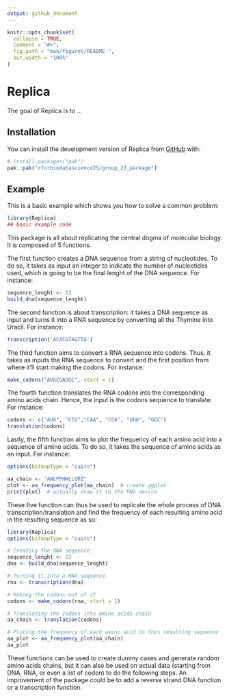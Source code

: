 ```yaml
---
output: github_document
---
```


<!-- README.md is generated from README.Rmd. Please edit that file -->

```r
knitr::opts_chunk$set(
  collapse = TRUE,
  comment = "#>",
  fig.path = "man/figures/README-",
  out.width = "100%"
)
```

# Replica

<!-- badges: start -->
<!-- badges: end -->

The goal of Replica is to ...

## Installation

You can install the development version of Replica from [GitHub](https://github.com/) with:

``` r
# install.packages("pak")
pak::pak("rforbiodatascience25/group_23_package")
```

## Example

This is a basic example which shows you how to solve a common problem:

```r
library(Replica)
## basic example code
```

This package is all about replicating the central dogma of molecular biology. It is composed of 5 functions.

The first function creates a DNA sequence from a string of nucleotides. To do so, it takes as input an integer to indicate the number of nucleotides used, which is going to be the final lenght of the DNA sequence. For instance:
```r
sequence_lenght <- 12
build_dna(sequence_lenght)
```

The second function is about transcription: it takes a DNA sequence as input and turns it into a RNA sequence by converting all the Thymine into Uracil. For instance:
```r
transcription('ACACGTAGTTA')
```

The third function aims to convert a RNA sequence into codons. Thus, it takes as inputs the RNA sequence to convert and the first position from where it'll start making the codons. For instance:
```r
make_codons("AUGCGAUGC", start = 1)
```

The fourth function translates the RNA codons into the corresponding amino acids chain. Hence, the input is the codons sequence to translate. For instance:
```r
codons <- c("AUG", "CCU","CAA", "CGA", "UGG", "GGC")
translation(codons)
```

Lastly, the fifth function aims to plot the frequency of each amino acid into a sequence of amino acids. To do so, it takes the sequence of amino acids as an input. For instance: 
```r
options(bitmapType = "cairo")

aa_chain <- "AWLPPHWLLQRI"
plot <- aa_frequency_plot(aa_chain)  # create ggplot
print(plot)  # actually draw it to the PNG device
```

These five function can thus be used to replicate the whole process of DNA transcription/translation and find the frequency of each resulting amino acid in the resulting sequence as so:
```r
library(Replica)
options(bitmapType = "cairo")

# Creating the DNA sequence
sequence_lenght <- 12
dna <- build_dna(sequence_lenght)

# Turning it into a RNA sequence
rna <- transcription(dna)

# Making the codons out of it
codons <- make_codons(rna, start = 1)

# Translating the codons into amino acids chain
aa_chain <- translation(codons)

# Ploting the frequency of each amino acid in this resulting sequence
aa_plot <- aa_frequency_plot(aa_chain)
aa_plot
```

These functions can be used to create dummy cases and generate random amino acids chains, but it can also be used on actual data (starting from DNA, RNA, or even a list of codon) to do the following steps.
An improvement of the package could be to add a reverse strand DNA function or a transcription function.


